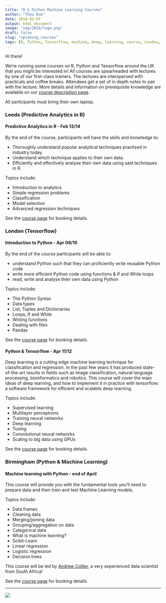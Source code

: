 ```yaml
---
title: "R & Python Machine Learning Courses"
author: "Theo Roe"
date: 2018-02-07
output: html_document
image: "img/2018/logo.png"
draft: false
slug: "upcoming_courses"
tags: [R, Python, Tensorflow, machine, deep, learning, course, London, Leeds, Birimingham]
---
```


Hi there! 

We're running some courses on R, Python and Tensorflow around the UK that you might be interested in! 
All courses are spearheaded with lectures by one of our first-class trainers. The lectures are interspersed with practicals and coffee breaks. Attendees get a set of in depth notes to pair with the lecture. 
More details and information on prerequisite knowledge are available on our [course description page](https://www.jumpingrivers.com/courses#analytics).

All participants must bring their own laptop. 

### Leeds (Predictive Analytics in R)

#### Predictive Analytics in R - Feb 13/14

By the end of the course, participants will have the skills and knowledge to:

* Thoroughly understand popular analytical techniques practised in industry today.
* Understand which technique applies to their own data.
* Efficiently and effectively analyse their own data using said techniques in R.

Topics include: 

* Introduction to analytics
* Simple regression problems
* Classification
* Model selection
* Advanced regression techniques

See the [course page](https://www.jumpingrivers.com/courses/8_predictive-analytics) for
booking details.

### London (Tensorflow)

#### Introduction to Python - Apr 09/10

By the end of the course participants will be able to:

* understand Python such that they can proficiently write reusable Python code
* write more efficient Python code using functions & If and While loops
* read, write and analyse their own data using Python

Topics include:

* The Python Syntax
* Data types
* List, Tuples and Dictionaries
* Loops, If and While
* Writing functions
* Dealing with files
* Pandas

See the [course page](https://www.jumpingrivers.com/courses/21_python-intro) for
booking details.

#### Python & Tensorflow - Apr 11/12

Deep learning is a cutting edge machine learning technique for classification and regression. In the past few years it has produced state-of-the-art results in fields such as image classification, natural language processing, bioinformatics and robotics. This course will cover the main ideas of deep learning, and how to implement it in practice with tensorflow: a software framework for efficient and scalable deep learning.

Topics include: 

* Supervised learning
* Multilayer perceptrons
* Training neural networks
* Deep learning
* Tuning
* Convolutional neural networks
* Scaling to big data using GPUs

See the [course page](https://www.jumpingrivers.com/courses/20_python-tensorflow) for
booking details.


### Birmingham (Python & Machine Learning)

#### Machine learning with Python - end of April

This course will provide you with the fundamental tools you'll need to prepare data and then train and test Machine Learning models.

Topics include:

* Data frames 
* Cleaning data
* Merging/joining data 
* Grouping/aggregation on data
* Categorical data
* What is machine learning?
* Scikit-Learn
* Linear regression
* Logistic regression
* Decision trees

This course will be led by [Andrew Collier](https://twitter.com/DataWookie), a very
experienced data scientist from South Africa!


See the [course page](https://www.jumpingrivers.com/courses/24_machine-learning-python) for
booking details.


---

[![](/img/logos/300_125.jpg)](https://www.jumpingrivers.com/?utm_source=ML_courses_2018&utm_medium=logo&utm_campaign=blog)

